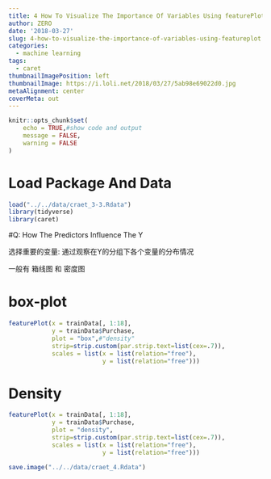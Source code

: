 ```yaml
---
title: 4 How To Visualize The Importance Of Variables Using featurePlot
author: ZERO
date: '2018-03-27'
slug: 4-how-to-visualize-the-importance-of-variables-using-featureplot
categories:
  - machine learning
tags:
  - caret
thumbnailImagePosition: left
thumbnailImage: https://i.loli.net/2018/03/27/5ab98e69022d0.jpg
metaAlignment: center
coverMeta: out
---
```

```r
knitr::opts_chunk$set(
	echo = TRUE,#show code and output
	message = FALSE,
	warning = FALSE
)
```
# Load Package And Data
```r
load("../../data/craet_3-3.Rdata")
library(tidyverse)
library(caret)
```


#Q: How The Predictors Influence The Y

选择重要的变量: 通过观察在Y的分组下各个变量的分布情况

一般有 箱线图 和 密度图

# box-plot

```r
featurePlot(x = trainData[, 1:18], 
            y = trainData$Purchase, 
            plot = "box",#"density"
            strip=strip.custom(par.strip.text=list(cex=.7)),
            scales = list(x = list(relation="free"), 
                          y = list(relation="free")))
```

# Density
```r
featurePlot(x = trainData[, 1:18], 
            y = trainData$Purchase, 
            plot = "density",
            strip=strip.custom(par.strip.text=list(cex=.7)),
            scales = list(x = list(relation="free"), 
                          y = list(relation="free")))
```

```r
save.image("../../data/craet_4.Rdata")
```

